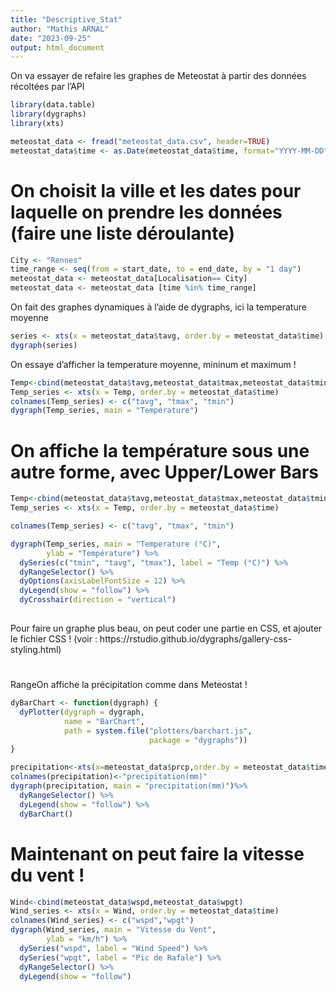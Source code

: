 ```yaml
---
title: "Descriptive_Stat"
author: "Mathis ARNAL"
date: "2023-09-25"
output: html_document
---
```


On va essayer de refaire les graphes de Meteostat à partir des données récoltées par l'API

```r
library(data.table)
library(dygraphs)
library(xts)
```


```r
meteostat_data <- fread("meteostat_data.csv", header=TRUE)
meteostat_data$time <- as.Date(meteostat_data$time, format="YYYY-MM-DD")
```

# On choisit la ville et les dates pour laquelle on prendre les données (faire une liste déroulante)
```r
City <- "Rennes"
time_range <- seq(from = start_date, to = end_date, by = "1 day")
meteostat_data <- meteostat_data[Localisation== City]
meteostat_data <- meteostat_data [time %in% time_range]
```

On fait des graphes dynamiques à l'aide de dygraphs, ici la temperature moyenne
```r
series <- xts(x = meteostat_data$tavg, order.by = meteostat_data$time)
dygraph(series)
```

On essaye d'afficher la temperature moyenne, mininum et maximum ! 
```r
Temp<-cbind(meteostat_data$tavg,meteostat_data$tmax,meteostat_data$tmin)
Temp_series <- xts(x = Temp, order.by = meteostat_data$time)
colnames(Temp_series) <- c("tavg", "tmax", "tmin")
dygraph(Temp_series, main = "Température")
```



# On affiche la température sous une autre forme, avec Upper/Lower Bars
```r
Temp<-cbind(meteostat_data$tavg,meteostat_data$tmax,meteostat_data$tmin)
Temp_series <- xts(x = Temp, order.by = meteostat_data$time)

colnames(Temp_series) <- c("tavg", "tmax", "tmin")

dygraph(Temp_series, main = "Temperature (°C)",
        ylab = "Température") %>%
  dySeries(c("tmin", "tavg", "tmax"), label = "Temp (°C)") %>%
  dyRangeSelector() %>%
  dyOptions(axisLabelFontSize = 12) %>%
  dyLegend(show = "follow") %>%
  dyCrosshair(direction = "vertical")
  
```

Pour faire un graphe plus beau, on peut coder une partie en CSS, et ajouter
le fichier CSS ! (voir : https://rstudio.github.io/dygraphs/gallery-css-styling.html)

   


#
RangeOn affiche la précipitation comme dans Meteostat !
```r
dyBarChart <- function(dygraph) {
  dyPlotter(dygraph = dygraph,
            name = "BarChart",
            path = system.file("plotters/barchart.js",
                               package = "dygraphs"))
}
```


```r
precipitation<-xts(x=meteostat_data$prcp,order.by = meteostat_data$time)
colnames(precipitation)<-"precipitation(mm)"
dygraph(precipitation, main = "precipitation(mm)")%>%
  dyRangeSelector() %>%
  dyLegend(show = "follow") %>%
  dyBarChart()
```

# Maintenant on peut faire la vitesse du vent ! 
```r
Wind<-cbind(meteostat_data$wspd,meteostat_data$wpgt)
Wind_series <- xts(x = Wind, order.by = meteostat_data$time)
colnames(Wind_series) <- c("wspd","wpgt")
dygraph(Wind_series, main = "Vitesse du Vent",
        ylab = "km/h") %>%
  dySeries("wspd", label = "Wind Speed") %>%
  dySeries("wpgt", label = "Pic de Rafale") %>%
  dyRangeSelector() %>%
  dyLegend(show = "follow") 

```


